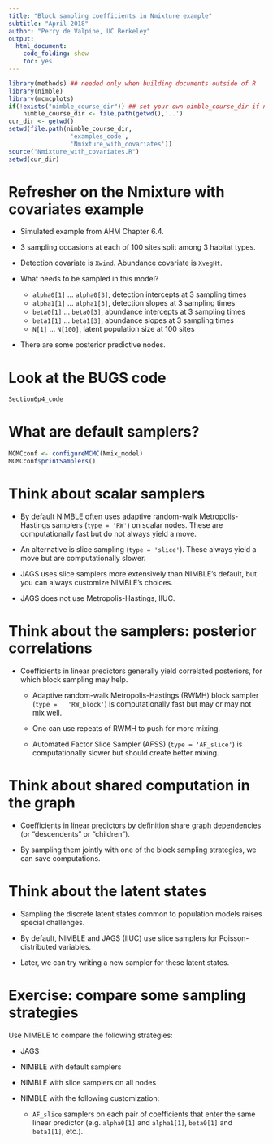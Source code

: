 ```yaml
---
title: "Block sampling coefficients in Nmixture example"
subtitle: "April 2018"
author: "Perry de Valpine, UC Berkeley"
output:
  html_document:
    code_folding: show
    toc: yes
---
```


```r
library(methods) ## needed only when building documents outside of R
library(nimble)
library(mcmcplots)
if(!exists("nimble_course_dir")) ## set your own nimble_course_dir if needed
    nimble_course_dir <- file.path(getwd(),'..')
cur_dir <- getwd()
setwd(file.path(nimble_course_dir,
                 'examples_code',
                 'Nmixture_with_covariates'))
source("Nmixture_with_covariates.R")
setwd(cur_dir)
```

# Refresher on the Nmixture with covariates example

- Simulated example from AHM Chapter 6.4.

- 3 sampling occasions at each of 100 sites split among 3 habitat types.

- Detection covariate is `Xwind`.  Abundance covariate is `XvegHt`.

- What needs to be sampled in this model?

    - `alpha0[1]` ... `alpha0[3]`, detection intercepts at 3 sampling times
    - `alpha1[1]` ... `alpha1[3]`, detection slopes at 3 sampling times
    - `beta0[1]` ... `beta0[3]`, abundance intercepts at 3 sampling times
    - `beta1[1]` ... `beta1[3]`, abundance slopes at 3 sampling times
    - `N[1]` ... `N[100]`, latent population size at 100 sites

- There are some posterior predictive nodes.

# Look at the BUGS code

```r
Section6p4_code
```

# What are default samplers?

```r
MCMCconf <- configureMCMC(Nmix_model)
MCMCconf$printSamplers()
```

# Think about scalar samplers

- By default NIMBLE often uses adaptive random-walk
Metropolis-Hastings samplers (`type = 'RW'`) on scalar nodes.  These
are computationally fast but do not always yield a move.

- An alternative is slice sampling (`type = 'slice'`).  These always
yield a move but are computationally slower.

- JAGS uses slice samplers more extensively than NIMBLE's default, but
you can always customize NIMBLE's choices.

- JAGS does not use Metropolis-Hastings, IIUC.

# Think about the samplers: posterior correlations

- Coefficients in linear predictors generally yield correlated
posteriors, for which block sampling may help.

    - Adaptive random-walk Metropolis-Hastings (RWMH) block sampler (`type =
    'RW_block'`) is computationally fast but may or may not mix well.

    - One can use repeats of RWMH to push for more mixing.

    - Automated Factor Slice Sampler (AFSS) (`type = 'AF_slice'`) is
      computationally slower but should create better mixing.

# Think about shared computation in the graph

- Coefficients in linear predictors by definition share graph
dependencies (or "descendents" or "children").

- By sampling them jointly with one of the block sampling strategies,
we can save computations.

# Think about the latent states

- Sampling the discrete latent states common to population models
raises special challenges.

- By default, NIMBLE and JAGS (IIUC) use slice samplers for
Poisson-distributed variables.

- Later, we can try writing a new sampler for these latent states.

# Exercise: compare some sampling strategies

Use NIMBLE to compare the following strategies:

- JAGS
- NIMBLE with default samplers
- NIMBLE with slice samplers on all nodes
- NIMBLE with the following customization:

    - `AF_slice` samplers on each pair of coefficients that enter the
      same linear predictor (e.g. `alpha0[1]` and `alpha1[1]`,
      `beta0[1]` and `beta1[1]`, etc.).




